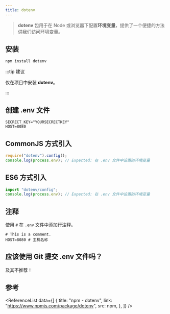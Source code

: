 ```yaml
---
title: dotenv
---
```



> **dotenv** 包用于在 Node 或浏览器下配置**环境变量**，提供了一个便捷的方法供我们访问环境变量。

## 安装

```bash npm2yarn
npm install dotenv
```

:::tip 建议

仅在项目中安装 **dotenv**。

:::

## 创建 .env 文件

```env title=".env"
SECRECT_KEY="YOURSECRECTKEY"
HOST=8080
```

## CommonJS 方式引入

```javascript title="JavaScript"
require("dotenv").config();
console.log(process.env); // Expected: 在 .env 文件中设置的环境变量
```

## ES6 方式引入

```javascript title="JavaScript"
import "dotenv/config";
console.log(process.env); // Expected: 在 .env 文件中设置的环境变量
```

## 注释

使用 `#` 在 `.env` 文件中添加行注释。

```env title=".env"
# This is a comment.
HOST=8080 # 主机名称
```

## 应该使用 Git 提交 .env 文件吗？

及其不推荐！

## 参考

<ReferenceList
  data={[
    {
      title: "npm - dotenv",
      link: "https://www.npmjs.com/package/dotenv",
      src: npm,
    },
  ]}
/>
